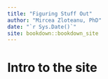 ```yaml
--- 
title: "Figuring Stuff Out"
author: "Mircea Zloteanu, PhD"
date: "`r Sys.Date()`"
site: bookdown::bookdown_site
---
```


# Intro to the site

